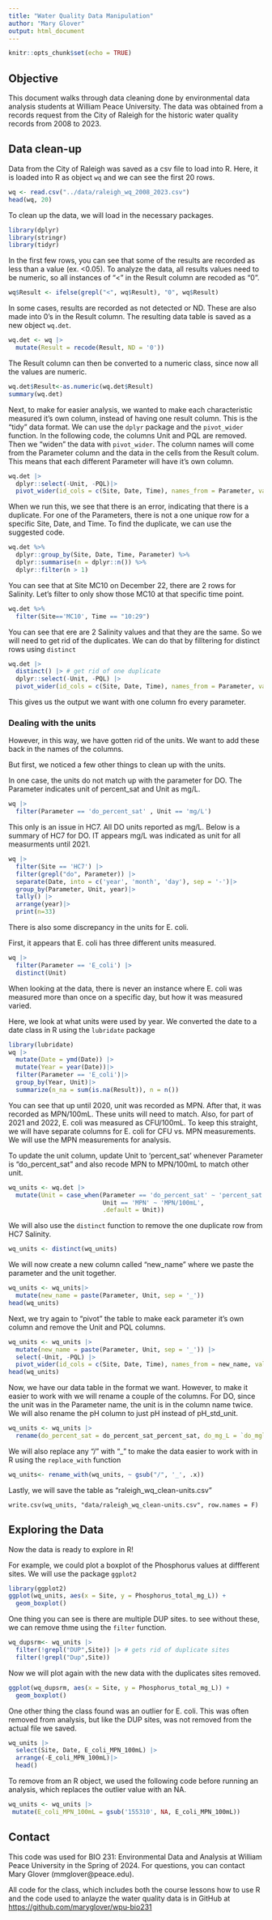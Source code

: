 ```yaml
---
title: "Water Quality Data Manipulation"
author: "Mary Glover"
output: html_document
---
```


```r
knitr::opts_chunk$set(echo = TRUE)
```

## Objective

This document walks through data cleaning done by environmental data analysis students at William Peace University. The data was obtained from a records request from the City of Raleigh for the historic water quality records from 2008 to 2023. 

## Data clean-up

Data from the City of Raleigh was saved as a csv file to load into R. Here, it is loaded into R as object `wq` and we can see the first 20 rows. 

```r
wq <- read.csv("../data/raleigh_wq_2008_2023.csv")
head(wq, 20)
```

To clean up the data, we will load in the necessary packages.

```r
library(dplyr)
library(stringr)
library(tidyr)
```

In the first few rows, you can see that some of the results are recorded as less than a value (ex. <0.05). To analyze the data, all results values need to be numeric, so all instances of "<" in the Result column are recoded as "0". 

```r
wq$Result <- ifelse(grepl("<", wq$Result), "0", wq$Result)
```

In some cases, results are recorded as not detected or ND. These are also made into 0's in the Result column. The resulting data table is saved as a new object `wq.det`.
  
```r
wq.det <- wq |>
  mutate(Result = recode(Result, ND = '0')) 
```

The Result column can then be converted to a numeric class, since now all the values are numeric. 

```r
wq.det$Result<-as.numeric(wq.det$Result)
summary(wq.det)
```

Next, to make for easier analysis, we wanted to make each characteristic measured it's own column, instead of having one result column. This is the "tidy" data format. We can use the `dplyr` package and the `pivot_wider` function. In the following code, the columns Unit and PQL are removed. Then we "widen" the data with `pivot_wider`. The column names will come from the Parameter column and the data in the cells from the Result colum. This means that each different Parameter will have it's own column. 

```r
wq.det |>
  dplyr::select(-Unit, -PQL)|>
  pivot_wider(id_cols = c(Site, Date, Time), names_from = Parameter, values_from = Result)
```

When we run this, we see that there is an error, indicating that there is a duplicate. For one of the Parameters, there is not a one unique row for a specific Site, Date, and Time. To find the duplicate, we can use the suggested code. 

```r
wq.det %>%
  dplyr::group_by(Site, Date, Time, Parameter) %>%
  dplyr::summarise(n = dplyr::n()) %>%
  dplyr::filter(n > 1) 
```

You can see that at Site MC10 on December 22, there are 2 rows for Salinity. Let's filter to only show those MC10 at that specific time point.  

```r
wq.det %>%
  filter(Site=='MC10', Time == "10:29")
```
You can see that ere are 2 Salinity values and that they are the same. So we will need to get rid of the duplicates. We can do that by filltering for distinct rows using `distinct`

```r
wq.det |>
  distinct() |> # get rid of one duplicate
  dplyr::select(-Unit, -PQL) |>
  pivot_wider(id_cols = c(Site, Date, Time), names_from = Parameter, values_from = Result) 
```
This gives us the output we want with one column fro every parameter. 

### Dealing with the units
However, in this way, we have gotten rid of the units. We want to add these back in the names of the columns. 

But first, we noticed a few other things to clean up with the units. 

In one case, the units do not match up with the parameter for DO. The Parameter indicates unit of percent_sat and Unit as mg/L. 

```r
wq |>
  filter(Parameter == 'do_percent_sat' , Unit == 'mg/L')
```

This only is an issue in HC7. All DO units reported as mg/L. 
Below is a summary of HC7 for DO. IT appears mg/L was indicated as unit for all measurments until 2021.

```r
wq |> 
  filter(Site == 'HC7') |>
  filter(grepl("do", Parameter)) |>
  separate(Date, into = c('year', 'month', 'day'), sep = '-')|>
  group_by(Parameter, Unit, year)|>
  tally() |>
  arrange(year)|>
  print(n=33)
```

There is also some discrepancy in the units for E. coli. 

First, it appears that E. coli has three different units measured. 

```r
wq |>
  filter(Parameter == 'E_coli') |>
  distinct(Unit)
```

When looking at the data, there is never an instance where E. coli was measured more than once on a specific day, but how it was measured varied. 

Here, we look at what units were used by year. We converted the date to a date class in R using the `lubridate` package

```r
library(lubridate)
wq |> 
  mutate(Date = ymd(Date)) |>
  mutate(Year = year(Date))|>
  filter(Parameter == 'E_coli')|>
  group_by(Year, Unit)|>
  summarize(n_na = sum(is.na(Result)), n = n())
```

You can see that up until 2020, unit was recorded as MPN. After that, it was recorded as MPN/100mL. These units will need to match. Also, for part of 2021 and 2022, E. coli was measured as CFU/100mL. To keep this straight, we will have separate columns for E. coli for CFU vs. MPN measurements. We will use the MPN measurements for analysis. 

To update the unit column, update Unit to 'percent_sat' whenever Parameter is "do_percent_sat" and also recode MPN to MPN/100mL to match other unit. 

```r
wq_units <- wq.det |>
  mutate(Unit = case_when(Parameter == 'do_percent_sat' ~ 'percent_sat', 
                          Unit == 'MPN' ~ 'MPN/100mL',
                          .default = Unit)) 
```

We will also use the `distinct` function to remove the one duplicate row from HC7 Salinity. 

```r
wq_units <- distinct(wq_units)
```

We will now create a new column called "new_name" where we paste the parameter and the unit together.

```r
wq_units <- wq_units|>
  mutate(new_name = paste(Parameter, Unit, sep = '_'))
head(wq_units)
```
Next, we try again to "pivot" the table to make eack parameter it's own column and remove the Unit and PQL columns. 

```r
wq_units <- wq_units |>
  mutate(new_name = paste(Parameter, Unit, sep = '_')) |>
  select(-Unit, -PQL) |>
  pivot_wider(id_cols = c(Site, Date, Time), names_from = new_name, values_from = Result) 
head(wq_units)
```

Now, we have our data table in the format we want. However, to make it easier to work with we will rename a couple of the columns. For DO, since the unit was in the Parameter name, the unit is in the column name twice. We will also rename the pH column to just pH instead of pH_std_unit. 

```r
wq_units <- wq_units |>
  rename(do_percent_sat = do_percent_sat_percent_sat, do_mg_L = `do_mgl_mg/L`, pH = pH_std_unit)
```

We will also replace any "/" with "_" to make the data easier to work with in R using the `replace_with` function

```r
wq_units<- rename_with(wq_units, ~ gsub("/", '_', .x))
```
 
Lastly, we will save the table as "raleigh_wq_clean-units.csv"

```
write.csv(wq_units, "data/raleigh_wq_clean-units.csv", row.names = F)
```

## Exploring the Data

Now the data is ready to explore in R!

For example, we could plot a boxplot of the Phosphorus values at diffferent sites. We will use the package `ggplot2`

```r
library(ggplot2)
ggplot(wq_units, aes(x = Site, y = Phosphorus_total_mg_L)) +
  geom_boxplot()
``` 

One thing you can see is there are multiple DUP sites. to see without these, we can remove thme using the `filter` function. 

```r
wq_dupsrm<- wq_units |>
  filter(!grepl("DUP",Site)) |> # gets rid of duplicate sites
  filter(!grepl("Dup",Site))
```

Now we will plot again with the new data with the duplicates sites removed. 

```r
ggplot(wq_dupsrm, aes(x = Site, y = Phosphorus_total_mg_L)) +
  geom_boxplot()
```

One other thing the class found was an outlier for E. coli. This was often removed from analysis, but like the DUP sites, was not removed from the actual file we saved. 

```r
wq_units |>
  select(Site, Date, E_coli_MPN_100mL) |>
  arrange(-E_coli_MPN_100mL)|>
  head()
```

To remove from an R object, we used the following code before running an analysis, which replaces the outlier value with an NA. 

```r
wq_units <- wq_units |>
 mutate(E_coli_MPN_100mL = gsub('155310', NA, E_coli_MPN_100mL))
```

## Contact

This code was used for BIO 231: Environmental Data and Analysis at William Peace University in the Spring of 2024. For questions, you can contact Mary Glover (mmglover@peace.edu). 

All code for the class, which includes both the course lessons how to use R and the code used to anlayze the water quality data is in GitHub at <https://github.com/maryglover/wpu-bio231>

